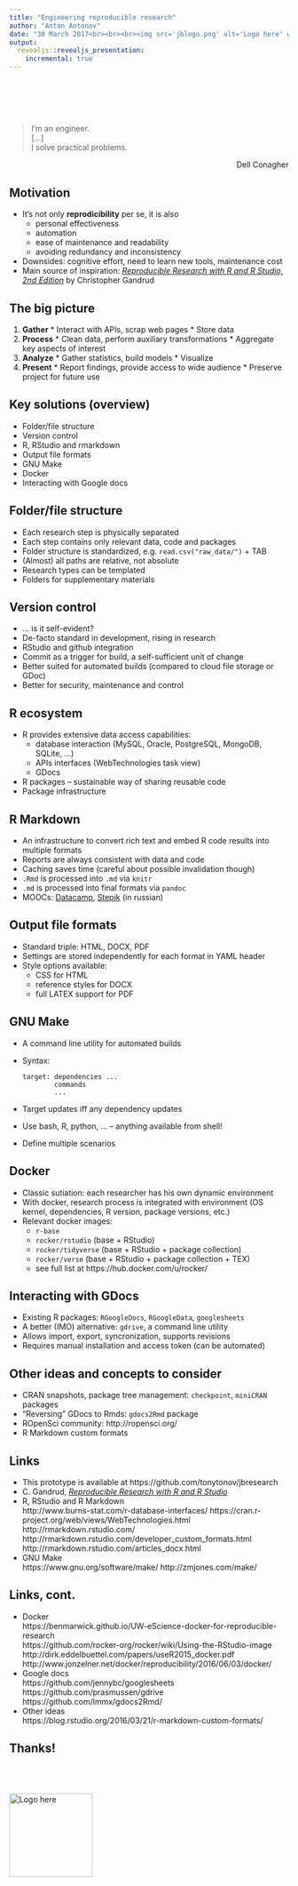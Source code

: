 ---
title: "Engineering reproducible research"
author: "Anton Antonov"
date: "30 March 2017<br><br><br><img src='jblogo.png' alt='Logo here' width=150 height=150 style='border-style: none; box-shadow: none'><br><br>https://github.com/tonytonov/jbresearch"
output:
  revealjs::revealjs_presentation:
    incremental: true
---

## 
<br><br><br>

> I'm an engineer.<br>[...]<br>I solve practical problems.

<p style="text-align:right">Dell Conagher</p>

## Motivation

  * It's not only __reprodicibility__ per se, it is also 
    - personal effectiveness
    - automation
    - ease of maintenance and readability
    - avoiding redundancy and inconsistency
  * Downsides: cognitive effort, need to learn new tools, maintenance cost
  * Main source of inspiration: _[Reproducible Research with R and R Studio, 2nd Edition](https://www.amazon.com/Reproducible-Research-Studio-Second-Chapman/dp/1498715370)_ by Christopher Gandrud

## The big picture

  1. __Gather__
    * Interact with APIs, scrap web pages
    * Store data
  2. __Process__
    * Clean data, perform auxiliary transformations
    * Aggregate key aspects of interest
  3. __Analyze__ 
    * Gather statistics, build models
    * Visualize
  4. __Present__
    * Report findings, provide access to wide audience
    * Preserve project for future use

## Key solutions (overview)

  * Folder/file structure
  * Version control
  * R, RStudio and rmarkdown
  * Output file formats
  * GNU Make
  * Docker
  * Interacting with Google docs
  
## Folder/file structure

  * Each research step is physically separated
  * Each step contains only relevant data, code and packages
  * Folder structure is standardized, e.g. `read.csv("raw_data/")` + TAB
  * (Almost) all paths are relative, not absolute
  * Research types can be templated
  * Folders for supplementary materials

## Version control

  * ... is it self-evident?
  * De-facto standard in development, rising in research
  * RStudio and github integration
  * Commit as a trigger for build, a self-sufficient unit of change
  * Better suited for automated builds (compared to cloud file storage or GDoc)
  * Better for security, maintenance and control
  
## R ecosystem

  * R provides extensive data access capabilities:
    - database interaction (MySQL, Oracle, PostgreSQL, MongoDB, SQLite, ...)
    - APIs interfaces (WebTechnologies task view)
    - GDocs
  * R packages -- sustainable way of sharing reusable code
  * Package infrastructure 
  
## R Markdown

  * An infrastructure to convert rich text and embed R code results into multiple formats
  * Reports are always consistent with data and code
  * Caching saves time (careful about possible invalidation though)
  * `.Rmd` is processed into `.md` via `knitr`
  * `.md` is processed into final formats via `pandoc`
  * MOOCs: [Datacamp](https://www.datacamp.com/courses/reporting-with-r-markdown), [Stepik](https://stepik.org/course/724) (in russian) 

## Output file formats

  * Standard triple: HTML, DOCX, PDF
  * Settings are stored independently for each format in YAML header
  * Style options available: 
    - CSS for HTML
    - reference styles for DOCX
    - full LATEX support for PDF

## GNU Make

  * A command line utility for automated builds
  * Syntax:

        target: dependencies ...
                commands
                ...
                
  * Target updates iff any dependency updates
  * Use bash, R, python, ... -- anything available from shell!
  * Define multiple scenarios

## Docker 

  * Classic sutiation: each researcher has his own dynamic environment
  * With docker, research process is integrated with environment (OS kernel, dependencies, R version, package versions, etc.)
  * Relevant docker images:
    - `r-base`
    - `rocker/rstudio` (base + RStudio)
    - `rocker/tidyverse` (base + RStudio + package collection)
    - `rocker/verse` (base + RStudio + package collection + TEX)
    - see full list at https://hub.docker.com/u/rocker/

## Interacting with GDocs

  * Existing R packages: `RGoogleDocs`, `RGoogleData`, `googlesheets`
  * A better (IMO) alternative: `gdrive`, a command line utility
  * Allows import, export, syncronization, supports revisions
  * Requires manual installation and access token (can be automated)
  
## Other ideas and concepts to consider

  * CRAN snapshots, package tree management: `checkpoint`, `miniCRAN` packages
  * "Reversing" GDocs to Rmds: `gdocs2Rmd` package
  * ROpenSci community: http://ropensci.org/
  * R Markdown custom formats

## Links

  * This prototype is available at https://github.com/tonytonov/jbresearch
  * C. Gandrud, _[Reproducible Research with R and R Studio](https://www.amazon.com/Reproducible-Research-Studio-Second-Chapman/dp/1498715370)_
  * R, RStudio and R Markdown  
    http://www.burns-stat.com/r-database-interfaces/
    https://cran.r-project.org/web/views/WebTechnologies.html
    http://rmarkdown.rstudio.com/
    http://rmarkdown.rstudio.com/developer_custom_formats.html
    http://rmarkdown.rstudio.com/articles_docx.html
  * GNU Make  
    https://www.gnu.org/software/make/
    http://zmjones.com/make/

## Links, cont.

  * Docker  
    https://benmarwick.github.io/UW-eScience-docker-for-reproducible-research  
    https://github.com/rocker-org/rocker/wiki/Using-the-RStudio-image  
    http://dirk.eddelbuettel.com/papers/useR2015_docker.pdf  
    http://www.jonzelner.net/docker/reproducibility/2016/06/03/docker/  
  * Google docs  
    https://github.com/jennybc/googlesheets  
    https://github.com/prasmussen/gdrive  
    https://github.com/lmmx/gdocs2Rmd/  
  * Other ideas  
    https://blog.rstudio.org/2016/03/21/r-markdown-custom-formats/
    
## Thanks!

<br><br><br><img src='rocker.png' alt='Logo here' width=150 height=150 style='border-style: none; box-shadow: none'>
